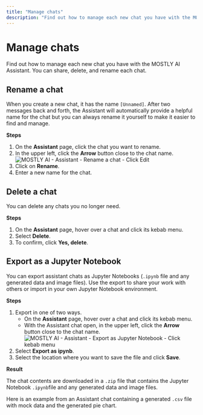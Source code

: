 ```yaml
---
title: "Manage chats"
description: "Find out how to manage each new chat you have with the MOSTLY AI Assistant. You can share, delete, and rename each chat."
---
```



# Manage chats

Find out how to manage each new chat you have with the MOSTLY AI Assistant. You can share, delete, and rename each chat.

## Rename a chat

When you create a new chat, it has the name `[Unnamed]`. After two messages back and forth, the Assistant will automatically provide a helpful name for the chat but you can always rename it yourself to make it easier to find and manage.

**Steps**

1. On the **Assistant** page, click the chat you want to rename.
2. In the upper left, click the **Arrow** button close to the chat name.
    <Image
        src="/docimages/assistant/rename-chat-01-click-edit.webp"
        alt="MOSTLY AI - Assistant - Rename a chat - Click Edit"
        width={800}
        height={400}
    />
3. Click on **Rename**.
4. Enter a new name for the chat.

## Delete a chat

You can delete any chats you no longer need.

**Steps**

1. On the **Assistant** page, hover over a chat and click its kebab menu.
2. Select **Delete**.
3. To confirm, click **Yes, delete**.

## Export as a Jupyter Notebook

You can export assistant chats as Jupyter Notebooks (`.ipynb` file and any generated data and image files). Use the export to share your work with others or import in your own Jupyter Notebook environment.

**Steps**

1. Export in one of two ways.
    * On the **Assistant** page, hover over a chat and click its kebab menu.
    * With the Assistant chat open, in the upper left, click the **Arrow** button close to the chat name.
        <Image
            src="/docimages/assistant/assistant-chat-export-as-ipynb.webp"
            alt="MOSTLY AI - Assistant - Export as Jupyter Notebook - Click kebab menu"
            width={800}
            height={400}
        />
2. Select **Export as ipynb**.
3. Select the location where you want to save the file and click **Save**.

**Result**

The chat contents are downloaded in a `.zip` file that contains the Jupyter Notebook `.ipynb`file and any generated data and image files.

Here is an example from an Assistant chat containing a generated `.csv` file with mock data and the generated pie chart.

<FileTree>
  <FileTree.Folder name="Mock-Data-with-sample-GitHub-profiles" defaultOpen>
    <FileTree.File name="Mock Data with sample GitHub profiles.ipynb" />
    <FileTree.Folder name="data" defaultOpen>
      <FileTree.File name="mock_data.csv" />
      <FileTree.File name="country_distribution_pie_chart.png" />
    </FileTree.Folder>
  </FileTree.Folder>
</FileTree>
